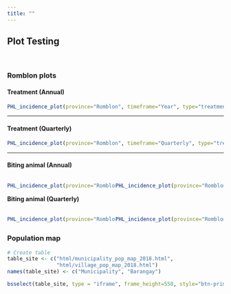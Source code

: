 ```yaml
---
title: ""
---
```


## Plot Testing  

<br>

### Romblon plots {.tabset}

#### Treatment (Annual)

```r
PHL_incidence_plot(province="Romblon", timeframe="Year", type="treatment")
```

***

#### Treatment (Quarterly)

```r
PHL_incidence_plot(province="Romblon", timeframe="Quarterly", type="treatment")
```

***

#### Biting animal (Annual)

<div style="float: left; width: 50%">

```r
PHL_incidence_plot(province="Romblon", timeframe="Year", type="biter")
```

</div>

<div style="float: right; width: 50%">

```r
PHL_incidence_plot(province="Romblon", timeframe="Year", type="biter", by_p=TRUE)
```

</div>

***

#### Biting animal (Quarterly)

<div style="float: left; width: 50%">

```r
PHL_incidence_plot(province="Romblon", timeframe="Quarterly", type="biter")
```

</div>

<div style="float: right; width: 50%">

```r
PHL_incidence_plot(province="Romblon", timeframe="Quarterly", type="biter", by_p=TRUE)
```

</div>

***

<br>

### Population map  
  
```r
# Create table
table_site <- c("html/municipality_pop_map_2018.html",
                "html/village_pop_map_2018.html")
names(table_site) <- c("Municipality", "Barangay")

bsselect(table_site, type = "iframe", frame_height=550, style="btn-primary", show_tick=TRUE, height=0)
```
